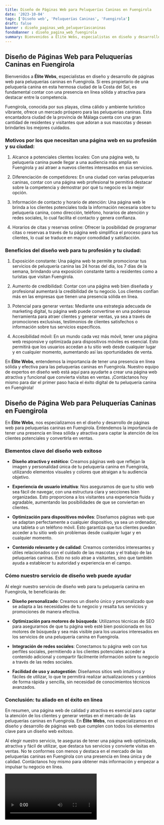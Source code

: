```yaml
---
title: Diseño de Páginas Web para Peluquerías Caninas en Fuengirola
date: '2023-10-04'
tags: ['Diseño web', 'Peluquerías Caninas', 'Fuengirola']
draft: false
banner : diseño_paginas_web_peluqueríascaninas
fondoBanner : diseño_pagina_web_fuengirola
summary: Bienvenidos a Élite Webs, especialistas en diseño y desarrollo de páginas web para peluquerías caninas en Fuengirola. Si eres propietario de una peluquería canina en esta hermosa ciudad de la Costa del Sol, es fundamental contar con una presencia en línea sólida y atractiva para destacar entre la competencia.
---
```


## Diseño de Páginas Web para Peluquerías Caninas en Fuengirola

Bienvenidos a **Élite Webs**, especialistas en diseño y desarrollo de páginas web para peluquerías caninas en Fuengirola. Si eres propietario de una peluquería canina en esta hermosa ciudad de la Costa del Sol, es fundamental contar con una presencia en línea sólida y atractiva para destacar entre la competencia.

Fuengirola, conocida por sus playas, clima cálido y ambiente turístico vibrante, ofrece un mercado próspero para las peluquerías caninas. Esta encantadora ciudad de la provincia de Málaga cuenta con una gran cantidad de residentes y visitantes que adoran a sus mascotas y desean brindarles los mejores cuidados. 

### Motivos por los que necesitan una página web en su profesión y su ciudad:

1. Alcance a potenciales clientes locales: Con una página web, tu peluquería canina puede llegar a una audiencia más amplia en Fuengirola y así atraer a nuevos clientes interesados en sus servicios.

2. Diferenciación de competidores: En una ciudad con varias peluquerías caninas, contar con una página web profesional te permitirá destacar sobre la competencia y demostrar por qué tu negocio es la mejor opción.

3. Información de contacto y horario de atención: Una página web le brinda a los clientes potenciales toda la información necesaria sobre tu peluquería canina, como dirección, teléfono, horarios de atención y redes sociales, lo cual facilita el contacto y genera confianza.

4. Horarios de citas y reservas online: Ofrecer la posibilidad de programar citas o reservas a través de tu página web simplifica el proceso para tus clientes, lo cual se traduce en mayor comodidad y satisfacción.

### Beneficios del diseño web para tu profesión y tu ciudad:

1. Exposición constante: Una página web te permite promocionar tus servicios de peluquería canina las 24 horas del día, los 7 días de la semana, brindando una exposición constante tanto a residentes como a turistas que visitan Fuengirola.

2. Aumento de credibilidad: Contar con una página web bien diseñada y profesional aumentará la credibilidad de tu negocio. Los clientes confían más en las empresas que tienen una presencia sólida en línea.

3. Potencial para generar ventas: Mediante una estrategia adecuada de marketing digital, tu página web puede convertirse en una poderosa herramienta para atraer clientes y generar ventas, ya sea a través de promociones exclusivas, testimonios de clientes satisfechos o información sobre tus servicios específicos.

4. Accesibilidad móvil: En un mundo cada vez más móvil, tener una página web responsive y optimizada para dispositivos móviles es esencial. Esto permitirá que los usuarios accedan a tu sitio web desde cualquier lugar y en cualquier momento, aumentando así las oportunidades de venta.

En **Élite Webs**, entendemos la importancia de tener una presencia en línea sólida y efectiva para las peluquerías caninas en Fuengirola. Nuestro equipo de expertos en diseño web está aquí para ayudarte a crear una página web atractiva y funcional que convierta visitas en ventas. ¡Contáctanos hoy mismo para dar el primer paso hacia el éxito digital de tu peluquería canina en Fuengirola!



<GifSeo />

<Cta />

## Diseño de Página Web para Peluquerías Caninas en Fuengirola

En **Élite Webs**, nos especializamos en el diseño y desarrollo de páginas web para peluquerías caninas en Fuengirola. Entendemos la importancia de tener una presencia en línea sólida y atractiva para captar la atención de los clientes potenciales y convertirla en ventas.

### Elementos clave del diseño web exitoso

- **Diseño atractivo y estético**: Creamos páginas web que reflejan la imagen y personalidad única de tu peluquería canina en Fuengirola, utilizando elementos visuales y colores que atraigan a tu audiencia objetivo.

- **Experiencia de usuario intuitiva**: Nos aseguramos de que tu sitio web sea fácil de navegar, con una estructura clara y secciones bien organizadas. Esto proporciona a los visitantes una experiencia fluida y agradable, aumentando las posibilidades de que se conviertan en clientes.

- **Optimización para dispositivos móviles**: Diseñamos páginas web que se adaptan perfectamente a cualquier dispositivo, ya sea un ordenador, una tableta o un teléfono móvil. Esto garantiza que tus clientes puedan acceder a tu sitio web sin problemas desde cualquier lugar y en cualquier momento.

- **Contenido relevante y de calidad**: Creamos contenidos interesantes y útiles relacionados con el cuidado de las mascotas y el trabajo de las peluquerías caninas. Esto no solo atrae a visitantes, sino que también ayuda a establecer tu autoridad y experiencia en el campo.

### Cómo nuestro servicio de diseño web puede ayudar

Al elegir nuestro servicio de diseño web para tu peluquería canina en Fuengirola, te beneficiarás de:

- **Diseño personalizado**: Creamos un diseño único y personalizado que se adapta a las necesidades de tu negocio y resalta tus servicios y promociones de manera efectiva.

- **Optimización para motores de búsqueda**: Utilizamos técnicas de SEO para asegurarnos de que tu página web esté bien posicionada en los motores de búsqueda y sea más visible para los usuarios interesados en los servicios de una peluquería canina en Fuengirola.

- **Integración de redes sociales**: Conectamos tu página web con tus perfiles sociales, permitiendo a los clientes potenciales acceder a contenido adicional y compartir fácilmente información sobre tu negocio a través de las redes sociales.

- **Facilidad de uso y autogestión**: Diseñamos sitios web intuitivos y fáciles de utilizar, lo que te permitirá realizar actualizaciones y cambios de forma rápida y sencilla, sin necesidad de conocimientos técnicos avanzados.

### Conclusión: tu aliado en el éxito en línea

En resumen, una página web de calidad y atractiva es esencial para captar la atención de los clientes y generar ventas en el mercado de las peluquerías caninas en Fuengirola. En **Élite Webs**, nos especializamos en el diseño y desarrollo de páginas web que cumplen con todos los elementos clave para un diseño web exitoso.

Al elegir nuestro servicio, te aseguras de tener una página web optimizada, atractiva y fácil de utilizar, que destaca tus servicios y convierte visitas en ventas. No te conformes con menos y destaca en el mercado de las peluquerías caninas en Fuengirola con una presencia en línea única y de calidad. Contáctanos hoy mismo para obtener más información y empezar a impulsar tu negocio en línea.

<Video />

<CtaBot job='Peluquerías Caninas' city='Fuengirola'/>

<Gmaps query='Fuengirola+españa+maps' />